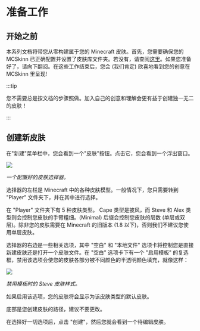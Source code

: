 # 准备工作

## 开始之前

本系列文档将带您从零构建属于您的 Minecraft 皮肤。首先，您需要确保您的 MCSkinn 已正确配置并设置了皮肤库文件夹。若没有，请查阅[这里](../../overview)。如果您准备好了，请向下翻阅。在这些工作结束后，您会 (我们肯定) 欣喜地看到您的创意在 MCSkinn 里呈现!

:::tip

您不需要总是按文档的步骤照做。加入自己的创意和理解会更有益于创建独一无二的皮肤！

:::

## 创建新皮肤

在"新建"菜单栏中，您会看到一个"皮肤"按钮。点击它，您会看到一个浮出窗口。

![](a-configured-skin-selector.png)

*一个配置好的皮肤选择器。*

选择器的左栏是 Minecraft 中的各种皮肤模型。一般情况下，您只需要转到 "Player" 文件夹下，并在其中进行选择。

在 "Player" 文件夹下有 5 种皮肤类型。 Cape 类型是披风，而 Steve 和 Alex 类型则会控制您皮肤的手臂粗细。(Minimal) 后缀会控制您皮肤的层数 (单层或双层)。除非您的皮肤需要在 Minecraft 的旧版本 (1.8 以下)，否则我们不建议您使用单层皮肤。

选择器的右边是一些相关选项，其中 "空白" 和 "本地文件" 选项卡将控制您是直接新建皮肤还是打开一个皮肤文件。在 "空白" 选项卡下有一个 "启用模板" 的复选框，禁用该选项会使您的皮肤各部分被不同颜色的半透明颜色填充，就像这样：

![](a-skin-that-disabled-model.png)

*禁用模板时的 Steve 皮肤样式。*

如果启用该选项，您的皮肤将会显示为该皮肤类型的默认皮肤。

底部是您创建皮肤的路径，建议不要更改。

在选择好一切选项后，点击 "创建"，然后您就会看到一个待编辑皮肤。